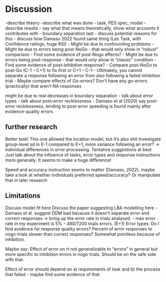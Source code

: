 # Discussion
-describe theory
-describe what was done
- task, PES spec, model
- describe results
- say what that means theoretically, show what accounts it contributes with
- boundary separation last
- discuss potential reasons for this
- discuss how Damaso 2022 found same thing (Lex Task, with Confidence ratings, huge RSI)
- Might be due to confounding problems
- Might be due to errors being post-NoGo - that would only show in "robust" comparison
	- Find some evidence of post-Nogo effects?
- Might be due to errors being post-response - that would only show in "classic" condition
	- Find some evidence of post-inhibition response?
- Compare post-NoGo to post-Go (C-1 -- C+1) to fix first or C+1 -- C-1
- Ultimately, you cannot separate a response following an error from also following a failed inhibition trial
- Maybe compare effects of Go-errors? Don't have any go-errors (practically) that aren't NA responses

might be due to real decreases in boundary separation
- talk about error types
- talk about post-error recklessness
	- Damaso et al (2020) say post-error recklessness, lending to post-error speeding is found mainly after evidence-quality errors


## further research
Better task! This one allowed the location model, but it's also shit
Investigate group-level sd in E-1 compared to E+1, more variance following an error? -> individual differences in error processing. Tentative suggestions at best
Just talk about the influence of tasks, error types and response instructions more generally. It seems to make a huge difference!

Speed and accuracy instruction seems to matter (Damaso, 2022), maybe take a look at whether individuals preferred speed/accuracy? Or manipulate that in later research

## Limitations
Discuss model fit here
Discuss the paper suggesting LBA modelling here
- Damaso et al. suggest DDM bad because it doesn't separate error and correct responses -> bring up the error rate in trials analysed. 
- max error rate in my experiment is 5% - 480/7200 trials errors. (E+1)
Error types: Do I find evidence for response quality errors? Percent of error responses to nogo-trials slower than correct responses? Somewhat pointless because of inhibition.


Maybe say: Effect of error on rt not generalizable to "errors" in general but more specific to inhibition errors in nogo trials. Should be on the safe side with that.

Effect of error should depend on a) requirements of task and b) the process that failed
- maybe find some evidence of that